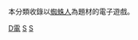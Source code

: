 本分類收錄以[[蜘蛛人|蜘蛛人]]為題材的電子遊戲。

[[Category:蜘蛛俠在其他媒體|D電]]
[[Category:超級英雄電子遊戲|S]]
[[Category:漫威漫畫改編電子遊戲|S]]